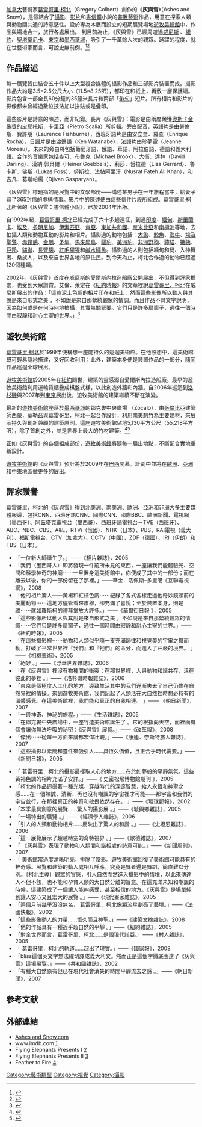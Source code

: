 [[加拿大|加拿大]]藝術家[[葛雷哥里·柯北|葛雷哥里·柯北]]（Gregory Colbert）創作的《'''灰與雪'''》（Ashes and Snow），是個結合了[[攝影|攝影]]、[[视频|影片]]和[[書信體|書信體]]小說的[[裝置藝術|裝置藝術]]作品，用意在探索人類與動物間共通的詩意感性。設於專為本展而設立的短期展覽場地[[遊牧美術館|遊牧美術館]]中，作品與場地合一，旅行各處展出。 到目前為止，《灰與雪》已經周遊過[[威尼斯|威尼斯]] 、[[紐約|紐約]]、[[聖塔莫尼卡|聖塔莫尼卡]]、[[東京|東京]]和[[墨西哥城|墨西哥城]]，吸引了一千萬餘人次的觀眾。踴躍的程度，就在世藝術家而言，可說史無前例。<ref>{{cite web|title=El Mañana: Acaba Museo Nómada su peregrinar (2008–) |url=http://www.elmanana.com.mx/notas.asp?id=54261 |deadurl=yes |archiveurl=https://web.archive.org/web/20080618220112/http://www.elmanana.com.mx/notas.asp?id=54261 |archivedate=2008-06-18 }}</ref><ref>{{cite web| title = The Art Newspaper: Attendance Figures| url = http://www.theartnewspaper.com/article.asp?id=6020| accessdate = 2008-09-28| archive-date = 2012-03-22| archive-url = https://www.webcitation.org/66MYo9GYo?url=http://www.theartnewspaper.com/index.asp| dead-url = no}}</ref> 

==作品描述==

每一展覽皆由結合五十件以上大型複合媒體的攝影作品和三部影片裝置而成。攝影作品大約是3.5×2.5公尺大小（11.5×8.25呎），都印在和紙上，再敷一層保護蠟。影片包含一部全長60分鐘的35釐米長片和兩部「[[俳句|俳句]]」短片。所有相片和影片的影像都未曾經過數位技法加以拼貼或是疊印。

這些影片是詩意的陳述，而非紀錄。長片《灰與雪》：電影是由兩度榮獲[[奧斯卡金像獎|奧斯卡金像獎]]的皮耶托斯．卡里亞（Pietro Scalia）所剪輯。旁白配音，英語片是由勞倫斯．費許朋（Laurence Fishburne），西班牙語片是由安立奎．羅查（Enrique Rocha），日語片是由渡邊謙（Ken Watanabe），法語片由珍夢露（Jeanne Moreau）。未來的旁白將包括葡萄牙語、俄語、華語、阿拉伯語、德語和義大利語。合作的音樂家包括麥可．布魯克（Michael Brook）、大衛．達林（David Darling）、漢納‧郭貝爾（Heiner Goebbels）、莉莎．哲拉德（Lisa Gerrard）、魯卡斯．佛斯（Lukas Foss）、努斯拉．法帖阿里汗（Nusrat Fateh Ali Khan），和吉凡．葛斯帕楊（Djivan Gasparyan）。

《灰與雪》標題指的是展覽中的文學部份——講述某男子在一年旅程當中，給妻子寫了365封信的虛構情事。影片中的陳述便由這些信件片段所組成。[[葛雷哥里·柯北|葛雷哥里·柯北]]所著的《灰與雪：書信體小說》，已於2004年出版。

自1992年起，[[葛雷哥里·柯北|葛雷哥里·柯北]]已經完成了六十多趟遠征，到過[[印度|印度]]、[[緬甸|緬甸]]、[[斯里蘭卡|斯里蘭卡]]、[[埃及|埃及]]、[[多明尼加|多明尼加]]、[[伊索匹亞|伊索匹亞]]、[[肯亞|肯亞]]、[[東加共和國|東加共和國]]、[[奈米比亞|奈米比亞]]和[[南極洲|南極洲]]等地，去拍攝人類和動物互動的影片和相片。攝影過的動物包括︰[[大象|大象]]、[[鯨魚|鯨魚]]、[[海牛|海牛]]、[[埃及聖鷺|埃及聖鷺]]、[[赤頸鶴|赤頸鶴]]、[[金鵰|金鵰]]、[[矛隼|矛隼]]、[[馬來犀鳥|馬來犀鳥]]、[[獵豹|獵豹]]、[[美洲豹|美洲豹]]、[[非洲野狗|非洲野狗]]、[[獰貓|獰貓]]、[[狒狒|狒狒]]、[[巨羚|巨羚]]、[[貓鼬|貓鼬]]、[[長臂猿|長臂猿]]、[[紅毛猩猩|紅毛猩猩]]和[[鹹水鱷魚|鹹水鱷魚]]。攝影過的人則包括緬甸和尚、入神舞者、桑族人，以及來自世界各地的原住民。到今天為止，柯北合作過的動物已超過130個種類。

2002年，《灰與雪》首度在[[威尼斯|威尼斯]]的愛爾斯內拉造船廠公開展出，不但得到評家推崇，也受到大眾讚賞。艾倫．萊定在《[[紐約時報|紐約時報]]》的文章裡說[[葛雷哥里．柯北|葛雷哥里．柯北]]在威尼斯展出的作品：「這些泥土色調的相片印在和紙上，然而這些影像所以動人與其說是來自形式之美 ，不如說是來自那縈繞觀眾的情調。而且作品不具文字說明，因為如何或是在何時何地拍攝，其實無關緊要。它們只是許多扇窗子，通往一個時間由寂靜和耐心主宰的世界。」<ref>{{cite web | title = New York Times review of Ashes and Snow, May 23, 2002, Dances With Whales (2002–) | url = http://query.nytimes.com/gst/fullpage.html?res=9A0CE0D7103FF931A15757C0A9649C8B63&sec=&spon=&&scp=2&sq=ashes%20and%20snow&st=cse | access-date = 2008-09-28 | archive-date = 2008-10-12 | archive-url = https://web.archive.org/web/20081012093534/http://query.nytimes.com/gst/fullpage.html?res=9A0CE0D7103FF931A15757C0A9649C8B63&sec=&spon=&&scp=2&sq=ashes%20and%20snow&st=cse | dead-url = no }}</ref>

==遊牧美術館==

[[葛雷哥里·柯北|葛雷哥里·柯北]]於1999年便構想一座能持久的巡迴美術館。在他設想中，這美術館既可輕易隨地搭建，又好回收利用；此外，建築本身便是裝置作品的一部分，隨同作品巡迴全球展出。

[[遊牧美術館|遊牧美術館]]於2005年在[[紐約|紐約]]問世，建築的靈感源自愛爾斯內拉造船廠。最早的遊牧美術館利用運輸貨櫃疊成棋盤式樣，以此創造外牆和內牆。自2006年巡迴到[[洛杉磯|洛杉磯]]與2007年到[[東京|東京]]展出後，遊牧美術館的建築繼續不斷在演變。

最新的[[遊牧美術館|遊牧美術館]]座落於[[墨西哥城|墨西哥城]]的鄒克婁中央廣場 （Zócalo），由[[哥倫比亞|哥倫比亞]]建築師西蒙．華勒茲與葛雷哥里．柯北一起合作設計，利用[[南美刺竹|南美刺竹]]為主要建材，來展示持久與創新兼顧的建築原則。這座遊牧美術館佔地5,130平方公尺（55,218平方呎），除了首創之外，並是世界上最大的竹材建築。<ref>{{cite web | title = Abre la Secretaría de Cultura el Museo Nómada en el Zócalo de la Ciudad de México (2008–) | url = http://www.cultura.df.gob.mx/culturama/prensa/detalleNoticia/indexN.html?id=1010 | deadurl = yes | archiveurl = https://web.archive.org/web/20080212074812/http://www.cultura.df.gob.mx/culturama/prensa/detalleNoticia/indexN.html?id=1010 | archivedate = 2008-02-12 }}</ref><ref>{{cite web | title = Vegetal steel: bamboo as eco-friendly building material (2008–) | url = http://www.iht.com/articles/ap/2008/02/05/business/LA-FEA-FIN-Colombia-Bamboo-Building.php | accessdate = 2008-09-28 | archive-date = 2008-10-11 | archive-url = https://web.archive.org/web/20081011114407/http://www.iht.com/articles/ap/2008/02/05/business/LA-FEA-FIN-Colombia-Bamboo-Building.php | dead-url = no }}</ref>

正如《灰與雪》的各個組成部份，[[遊牧美術館|遊牧美術館]]將隨每一展出地點，不斷配合實地重新設計。

[[遊牧美術館|遊牧美術館]]的《灰與雪》預計將於2009年在[[巴西|巴西]]開幕。計劃中並將在[[歐洲|歐洲]]、[[亞洲|亞洲]]和[[中東|中東]]地區做更多的展出。

==評家讚譽==

葛雷哥里．柯北的《灰與雪》得到北美洲、南美洲、歐洲、亞洲和非洲大多主要媒體報導，包括CNN、西班牙語CNN、國際CNN、國際BBC、歐洲新聞、電視網 （墨西哥）、阿茲塔克電視台（墨西哥）、西班牙語電視台－TVE（西班牙）、ABC、NBC、CBS、A&E、RTVi（俄國）、NHK（日本）、PBS、RAI電視（義大利）、福斯電視台、CTV（加拿大）、CCTV（中國）、ZDF（德國）、IRI（伊朗）和TBS（日本）。 

* 「一位新大師誕生了。」——《相片雜誌》，2005
* 「我們（墨西哥人）即將發現一件前所未見的東西，一座讓我們能體驗光、空間和科學神奇的神廟⋯⋯一旦置身這美術館中，你便成了其中的一部份；而在離去以後，你的一部份留在了那裡。」——華金．洛佩斯–多里噶《互聯電視網》，2008
* 「他的相片驚人——黃褐和紅棕色調⋯⋯紀錄了各式各樣走過他奇妙鏡頭前的美麗動物⋯⋯這地方儘管看來肅穆，卻充滿了喜悅；至於裝置本身，則是禪⋯⋯就如羅斯柯的禮拜堂放大許多。」——《華爾街日報 》，2005
* 「這些影像所以動人與其說是來自形式之美 ，不如說是來自那縈繞觀眾的情調⋯⋯它們只是許多扇窗子，通往一個時間由寂靜和耐心主宰的世界。」—— 《紐約時報》，2005 
* 「在這些攝影裡⋯⋯動物和人類似乎隨一支充滿韻律和視覺美的宇宙之舞而動，打破了平常世界裡『我們』和『牠們』的區分，而進入了莊嚴的境界。 」——《相機藝術》，2005   
* 「絕好 。」——《浮華世界雜誌》，2006
* 「在《灰與雪》裡沒有物種間的衝突；在那世界裡，人與動物和諧共存，活在彼此的夢裡 。」——《洛杉磯時報雜誌》，2006
* 「東京是個極度人工化的地方，導致生活其中的我們逐漸失去了自己仍住在自然界裡的情操。來到遊牧美術館，我們記起了人類活在大自然裡時想必持有的溫馨感覺。在這美術館裡，我們能和真正的自我相連。 」—— 《朝日新聞》，2007
* 「一段神奇、神祕的旅程。」——《生活雜誌》，2005
* 「在鄒克婁中央廣場中，一座竹造美術館誕生了 。它的根指向天空，而裡面有個會讓你無法呼吸的祕密：《灰與雪》展覽。」——《改革報》，2008
* 「傑出⋯⋯從每一方面來講都宏偉壯觀。」——《康迪．奈斯特旅人雜誌》，2007
* 「這些攝影以素簡和靈性來吸引人……具恆久價值，且正合乎時代需要。」——《新聞日報》，2005

* 「 葛雷哥里．柯北的攝影最攫取人心的地方……在於如夢般的平靜氣氛。這些黃褐色調的相片充滿了安詳。」——《 史密松尼博物館期刊 》，2005
* 「柯北的作品迴盪著一種光燦、穿越時代的深邃智慧，給人永恆和神聖之感……在一個熱誠、清新、再也沒有嘲諷的宇宙裡才可能——那宇宙和我們的宇宙並行，在那裡真正的神奇和敬畏依然存在。 」——《環球郵報》，2002
* 「本季最具創意的展覽……驚人的攝影展 。」——《城與鄉雜誌》，2005
* 「一場特出的展覽 。」——《經濟學人雜誌》，2006
* 「引人的人類和動物相片……反映出了驚人的和諧 。」——《史坦恩雜誌》，2006
* 「這一展覽展示了超越時空的奇特視界 。」——《歌德雜誌》，2007
* 「 《灰與雪》表現了動物和人類間和諧相處的詩意可能。」——《新聞周刊》，2007
* 「 美術館常過度清晰明亮，排除了陰影。遊牧美術館回復了美術館可能具有的神奇感。展覽和建築的動人處相互呼應，究竟是舞者還是舞蹈，簡直難以分別。〔柯北主導〕觀眾的官感，引人自然而然進入攝影中的情境，以此來傳達人不但不該，也不能和孕育人類的大自然分離的旨意。在這充滿未知和嘲諷的時候，這建築成了一個讓人能夠感受，甚至相信的地方。《灰與雪》是場單純到讓人安心又且宏大的展覽 。」——《現代畫家雜誌》，2005
* 「兩個月前幾乎沒沒無名， 葛雷哥里．柯北像顆流星劃亮了藝壇。」——《法國快報》，2002
* 「這些影像動人的力量……恆久而且神聖。」——《建築文摘雜誌》，2008
* 「他的作品具有一種近乎超自然的平靜 。」——《紐約雜誌》，2005
* 「對全世界而言，葛雷哥里．柯北……是個現代諾亞。」——《村人雜誌》，2005
* 「 葛雷哥里．柯北的軌道……超出了現實。」——《國家報》，2008
* 「bliss這個英文字無法確切譯成義大利文。然而正是這個字徹底表達了《灰與雪》這場展覽。」——《共和國雜誌》，2002
* 「有種大自然原有但已在現代社會消失的時間平靜流去之感 。」——《朝日新聞》，2007

== 参考文献 ==
{{Reflist|2}}

== 外部連結 ==
* [https://web.archive.org/web/20110707173011/http://www.ashesandsnow.com/en/home.php Ashes and Snow.com]
* www.imdb.com [http://www.imdb.com/title/tt0493393/] {{Wayback|url=http://www.imdb.com/title/tt0493393/ |date=20210316143233 }}
* Flying Elephants Presents I [http://www.youtube.com/watch?v=WR7yzPLXNAM] {{Wayback|url=http://www.youtube.com/watch?v=WR7yzPLXNAM |date=20210305161048 }}
* Flying Elephants Presents II [http://www.youtube.com/watch?v=5Dde5b_q2Hk&feature=related] {{Wayback|url=http://www.youtube.com/watch?v=5Dde5b_q2Hk&feature=related |date=20160412121152 }}
* Feather to Fire [http://www.youtube.com/watch?v=gSX444hQ5Vo&feature=related] {{Wayback|url=http://www.youtube.com/watch?v=gSX444hQ5Vo&feature=related |date=20160714000431 }}

[[Category:藝術類型|Category:藝術類型]]
[[Category:視覺|Category:視覺]]
[[Category:攝影|Category:攝影]]